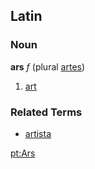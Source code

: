 ==Latin==
===Noun===
'''ars''' ''f'' (plural [[artes]])

#[[art]]

===Related Terms===
*[[artista]]

[[pt:Ars]]